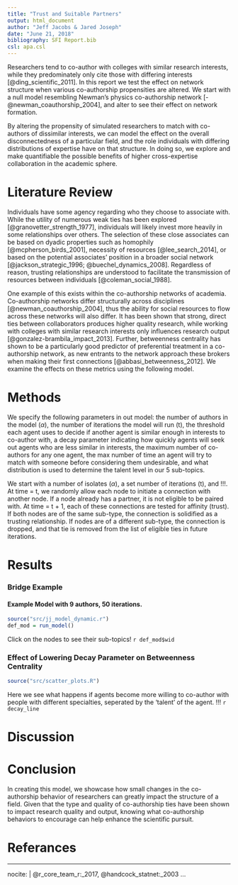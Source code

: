 ```yaml
---
title: "Trust and Suitable Partners"
output: html_document
author: "Jeff Jacobs & Jared Joseph"
date: "June 21, 2018"
bibliography: SFI Report.bib
csl: apa.csl
---
```


  Researchers tend to co-author with colleges with similar research interests, while they predominately only cite those with differing interests [@ding_scientific_2011]. In this report we test the effect on network structure when various co-authorship propensities are altered. We start with a null model resembling Newman's physics co-authorship network [-@newman_coauthorship_2004], and alter <NAMES OF PARAMETERS> to see their effect on network formation.
  
  By altering the propensity of simulated researchers to match with co-authors of dissimilar interests, we can model the effect on the overall disconnectedness of a particular field, and the role individuals with differing distributions of expertise have on that structure. In doing so, we explore and make quantifiable the possible benefits of higher cross-expertise collaboration in the academic sphere.
  
# Literature Review

  Individuals have some agency regarding who they choose to associate with. While the utility of numerous weak ties has been explored [@granovetter_strength_1977], individuals will likely invest more heavily in some relationships over others. The selection of these close associates can be based on dyadic properties such as homophily [@mcpherson_birds_2001], necessity of resources [@lee_search_2014], or based on the potential associates' position in a broader social network [@jackson_strategic_1996; @buechel_dynamics_2008]. Regardless of reason, trusting relationships are understood to facilitate the transmission of resources between individuals [@coleman_social_1988].
  
  One example of this exists within the co-authorship networks of academia. Co-authorship networks differ structurally across disciplines [@newman_coauthorship_2004], thus the ability for social resources to flow across these networks will also differ. It has been shown that strong, direct ties between collaborators produces higher quality research, while working with colleges with similar research interests only influences research output [@gonzalez-brambila_impact_2013]. Further, betweenness centrality has shown to be a particularly good predictor of preferential treatment in a co-authorship network, as new entrants to the network approach these brokers when making their first connections [@abbasi_betweenness_2012]. We examine the effects on these metrics using the following model.

# Methods

  We specify the following parameters in out model: 
  the number of authors in the model ($\alpha$), 
  the number of iterations the model will run (t), 
  the threshold each agent uses to decide if another agent is similar enough in interests to co-author with,
  a decay parameter indicating how quickly agents will seek out agents who are less similar in interests,
  the maximum number of co-authors for any one agent,
  the max number of time an agent will try to match with someone before considering them undesirable,
  and what distribution is used to determine the talent level in our 5 sub-topics.


  We start with a number of isolates ($\alpha$), a set number of iterations (t), and !!!. At time = t, we randomly allow each node to initiate a connection with another node. If a node already has a partner, it is not eligible to be paired with. At time = t + 1, each of these connections are tested for affinity (trust). If both nodes are of the same sub-type, the connection is solidified as a trusting relationship. If nodes are of a different sub-type, the connection is dropped, and that tie is removed from the list of eligible ties in future iterations.

# Results
### Bridge Example
#### Example Model with 9 authors, 50 iterations.
```r
source("src/jj_model_dynamic.r")
def_mod = run_model()
```
Click on the nodes to see their sub-topics!
`r def_mod$wid`

### Effect of Lowering Decay Parameter on Betweenness Centrality
```r
source("src/scatter_plots.R")
```
Here we see what happens if agents become more willing to co-author with people with different specialties, seperated by the 'talent' of the agent. !!! <NEED TO DESCRIBE THE FANCY TALENT METRIC>
`r decay_line`


# Discussion

# Conclusion

  In creating this model, we showcase how small changes in the co-authorship behavior of researchers can greatly impact the structure of a field. Given that the type and quality of co-authorship ties have been shown to impact research quality and output, knowing what co-authorship behaviors to encourage can help enhance the scientific pursuit.

# Referances

---
nocite: | 
  @r_core_team_r:_2017, @handcock_statnet:_2003
...

